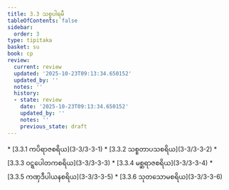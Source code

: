 ```yaml
---
title: 3.3 သစ္စပါရမီ
tableOfContents: false
sidebar:
  order: 3
type: tipitaka
basket: su
book: cp
review:
  current: review
  updated: '2025-10-23T09:13:34.650152'
  updated_by: ''
  notes: ''
  history:
  - state: review
    date: '2025-10-23T09:13:34.650152'
    updated_by: ''
    notes: ''
    previous_state: draft
---
```



<ReviewStatus review={frontmatter.review} showDetails={true} />

<HypothesisAnnotation frontmatter={frontmatter} />

<DynamicBreadcrumb />



<TableOfContents book="cp" section="3.3">
* [3.3.1 ကပိရာဇစရိယ](3-3/3-3-1)
* [3.3.2 သစ္စတာပသစရိယ](3-3/3-3-2)
* [3.3.3 ဝဋ္ဋပေါတကစရိယ](3-3/3-3-3)
* [3.3.4 မစ္ဆရာဇစရိယ](3-3/3-3-4)
* [3.3.5 ကဏှဒီပါယနစရိယ](3-3/3-3-5)
* [3.3.6 သုတသောမစရိယ](3-3/3-3-6)
</TableOfContents>